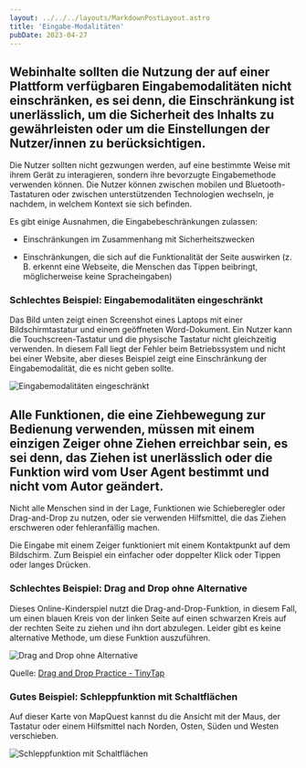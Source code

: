 ```yaml
---
layout: ../../../layouts/MarkdownPostLayout.astro
title: 'Eingabe-Modalitäten'
pubDate: 2023-04-27
---
```


## Webinhalte sollten die Nutzung der auf einer Plattform verfügbaren Eingabemodalitäten nicht einschränken, es sei denn, die Einschränkung ist unerlässlich, um die Sicherheit des Inhalts zu gewährleisten oder um die Einstellungen der Nutzer/innen zu berücksichtigen.

Die Nutzer sollten nicht gezwungen werden, auf eine bestimmte Weise mit ihrem Gerät zu interagieren, sondern ihre bevorzugte
Eingabemethode verwenden können. Die Nutzer können zwischen mobilen und Bluetooth-Tastaturen oder zwischen unterstützenden
Technologien wechseln, je nachdem, in welchem Kontext sie sich befinden.

Es gibt einige Ausnahmen, die Eingabebeschränkungen zulassen:

- Einschränkungen im Zusammenhang mit Sicherheitszwecken

- Einschränkungen, die sich auf die Funktionalität der Seite auswirken (z. B. erkennt eine Webseite, die Menschen das Tippen
  beibringt, möglicherweise keine Spracheingaben)

### Schlechtes Beispiel: Eingabemodalitäten eingeschränkt

Das Bild unten zeigt einen Screenshot eines Laptops mit einer Bildschirmtastatur und einem geöffneten Word-Dokument. Ein Nutzer kann
die Touchscreen-Tastatur und die physische Tastatur nicht gleichzeitig verwenden. In diesem Fall liegt der Fehler beim Betriebssystem
und nicht bei einer Website, aber dieses Beispiel zeigt eine Einschränkung der Eingabemodalität, die es nicht geben sollte.

![Eingabemodalitäten eingeschränkt](/images/eingabemethoden/bad-example-input-modalities-restricted.png)

## Alle Funktionen, die eine Ziehbewegung zur Bedienung verwenden, müssen mit einem einzigen Zeiger ohne Ziehen erreichbar sein, es sei denn, das Ziehen ist unerlässlich oder die Funktion wird vom User Agent bestimmt und nicht vom Autor geändert.

Nicht alle Menschen sind in der Lage, Funktionen wie Schieberegler oder Drag-and-Drop zu nutzen, oder sie verwenden Hilfsmittel, die
das Ziehen erschweren oder fehleranfällig machen.

Die Eingabe mit einem Zeiger funktioniert mit einem Kontaktpunkt auf dem Bildschirm. Zum Beispiel ein einfacher oder doppelter Klick
oder Tippen oder langes Drücken.

### Schlechtes Beispiel: Drag and Drop ohne Alternative

Dieses Online-Kinderspiel nutzt die Drag-and-Drop-Funktion, in diesem Fall, um einen blauen Kreis von der linken Seite auf einen
schwarzen Kreis auf der rechten Seite zu ziehen und ihn dort abzulegen. Leider gibt es keine alternative Methode, um diese Funktion
auszuführen.

![Drag and Drop ohne Alternative](/images/eingabemethoden/drag-and-drop-no-alternative.png)

Quelle: <a href="https://www.tinytap.com/activities/gd92/play/drag-and-drop-practice" target="_blank">Drag and Drop Practice - TinyTap</a>

### Gutes Beispiel: Schleppfunktion mit Schaltflächen

Auf dieser Karte von MapQuest kannst du die Ansicht mit der Maus, der Tastatur oder einem Hilfsmittel nach Norden, Osten, Süden und
Westen verschieben.

![Schleppfunktion mit Schaltflächen](/images/eingabemethoden/map-quest-example.png)

